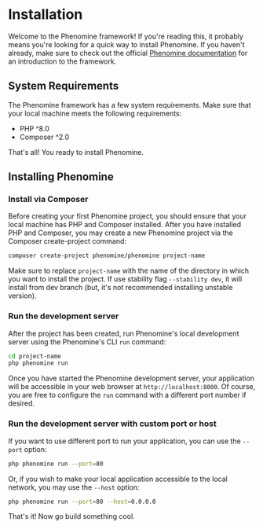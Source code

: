 
# Installation

Welcome to the Phenomine framework! If you're reading this, it probably means you're looking for a quick way to install Phenomine. If you haven't already, make sure to check out the official [Phenomine documentation](https://phenomine.spentura.com) for an introduction to the framework.

## System Requirements
The Phenomine framework has a few system requirements. Make sure that your local machine meets the following requirements:

- PHP ^8.0
- Composer ^2.0

That's all! You ready to install Phenomine.

## Installing Phenomine

### Install via Composer

Before creating your first Phenomine project, you should ensure that your local machine
has PHP and Composer installed. After you have installed PHP and Composer, you may create a new Phenomine project via the Composer create-project command:

```sh copy
composer create-project phenomine/phenomine project-name
```

Make sure to replace `project-name` with the name of the directory in which you want to install the project.
If use stability flag `--stability dev`, it will install from dev branch (but, it's not recommended installing unstable version).

### Run the development server

After the project has been created, run Phenomine's local development server using the Phenomine's CLI `run` command:

```sh copy
cd project-name
php phenomine run
```

Once you have started the Phenomine development server, your application will be accessible in your web browser at `http://localhost:8000`. Of course, you are free to configure the `run` command with a different port number if desired.

### Run the development server with custom port or host
If you want to use different port to run your application, you can use the `--port` option:

```sh copy
php phenomine run --port=80
```

Or, if you wish to make your local application accessible to the local network, you may use the `--host` option:
```sh copy
php phenomine run --port=80 --host=0.0.0.0
```

That's it! Now go build something cool.
